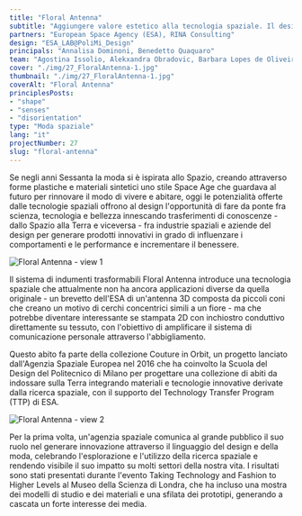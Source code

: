 ```yaml
---
title: "Floral Antenna"
subtitle: "Aggiungere valore estetico alla tecnologia spaziale. Il design di un brevetto ESA per un'antenna 3D è stampato su tessuto con inchiostro conduttivo."
partners: "European Space Agency (ESA), RINA Consulting"
design: "ESA_LAB@PoliMi_Design"
principals: "Annalisa Dominoni, Benedetto Quaquaro"
team: "Agostina Issolio, Alekxandra Obradovic, Barbara Lopes de Oliveira"
cover: "./img/27_FloralAntenna-1.jpg"
thumbnail: "./img/27_FloralAntenna-1.jpg"
coverAlt: "Floral Antenna"
principlesPosts: 
- "shape"
- "senses"
- "disorientation"
type: "Moda spaziale"
lang: "it"
projectNumber: 27
slug: "floral-antenna"
---
```



Se negli anni Sessanta la moda si è ispirata allo Spazio, creando attraverso forme plastiche e materiali sintetici uno stile Space Age che guardava al futuro per rinnovare il modo di vivere e abitare, oggi le potenzialità offerte dalle tecnologie spaziali offrono al design l'opportunità di fare da ponte fra scienza, tecnologia e bellezza innescando trasferimenti di conoscenze - dallo Spazio alla Terra e viceversa - fra industrie spaziali e aziende del design per generare prodotti innovativi in grado di influenzare i comportamenti e le performance e incrementare il benessere.

<Image src={Image1} alt="Floral Antenna - view 1" class="w-full h-auto"/>

Il sistema di indumenti trasformabili Floral Antenna introduce una tecnologia spaziale che attualmente non ha ancora applicazioni diverse da quella originale - un brevetto dell'ESA di un'antenna 3D composta da piccoli coni che creano un motivo di cerchi concentrici simili a un fiore - ma che potrebbe diventare interessante se stampata 2D con inchiostro conduttivo direttamente su tessuto, con l'obiettivo di amplificare il sistema di comunicazione personale attraverso l'abbigliamento.

Questo abito fa parte della collezione Couture in Orbit, un progetto lanciato dall'Agenzia Spaziale Europea nel 2016 che ha coinvolto la Scuola del Design del Politecnico di Milano per progettare una collezione di abiti da indossare sulla Terra integrando materiali e tecnologie innovative derivate dalla ricerca spaziale, con il supporto del Technology Transfer Program (TTP) di ESA.

<Image src={Image2} alt="Floral Antenna - view 2" class="w-full h-auto"/>

​​Per la prima volta, un'agenzia spaziale comunica al grande pubblico il suo ruolo nel generare innovazione attraverso il linguaggio del design e della moda, celebrando l'esplorazione e l'utilizzo della ricerca spaziale e rendendo visibile il suo impatto su molti settori della nostra vita. I risultati sono stati presentati durante l'evento Taking Technology and Fashion to Higher Levels al Museo della Scienza di Londra, che ha incluso una mostra dei modelli di studio e dei materiali e una sfilata dei prototipi, generando a cascata un forte interesse dei media.